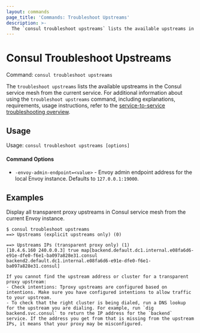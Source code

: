 ```yaml
---
layout: commands
page_title: 'Commands: Troubleshoot Upstreams'
description: >-
  The `consul troubleshoot upstreams` lists the available upstreams in the Consul service mesh from the current service.
---
```


# Consul Troubleshoot Upstreams

Command: `consul troubleshoot upstreams`

The `troubleshoot upstreams` lists the available upstreams in the Consul service mesh from the current service. For additional information about using the `troubleshoot upstreams` command, including explanations, requirements, usage instructions, refer to the [service-to-service troubleshooting overview](/consul/docs/connect/troubleshoot/service-to-service).

## Usage

Usage: `consul troubleshoot upstreams [options]`

#### Command Options

- `-envoy-admin-endpoint=<value>` - Envoy admin endpoint address for the local Envoy instance.
Defaults to `127.0.0.1:19000`.

## Examples

Display all transparent proxy upstreams in Consul service mesh from the current Envoy instance.

  ```shell-session
  $ consul troubleshoot upstreams
  ==> Upstreams (explicit upstreams only) (0)

  ==> Upstreams IPs (transparent proxy only) (1)
  [10.4.6.160 240.0.0.3] true map[backend.default.dc1.internal.e08fa6d6-e91e-dfe0-f6e1-ba097a828e31.consul backend2.default.dc1.internal.e08fa6d6-e91e-dfe0-f6e1-ba097a828e31.consul]

  If you cannot find the upstream address or cluster for a transparent proxy upstream:
  - Check intentions: Tproxy upstreams are configured based on intentions. Make sure you have configured intentions to allow traffic to your upstream.
  - To check that the right cluster is being dialed, run a DNS lookup for the upstream you are dialing. For example, run `dig backend.svc.consul` to return the IP address for the `backend` service. If the address you get from that is missing from the upstream IPs, it means that your proxy may be misconfigured.
  ```

